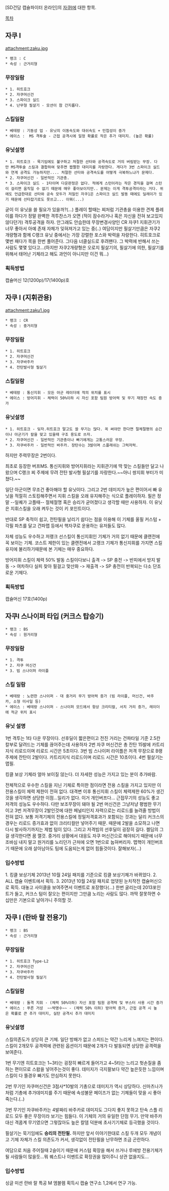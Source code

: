 [SD건담 캡슐파이터 온라인]의 [[자쿠I]]에 대한 항목.

[[목차]]

== 자쿠 I ==
attachment:zaku.jpg

 * 랭크 : C
 * 속성 : 근거리형

=== 무장일람 ===
 * 1. 히트호크
 * 2. 자쿠머신건
 * 3. 스파이크 실드 
 * 4. 난무형 필살기 - 모션이 참 간지롭다.

=== 스킬일람 ===
 * 베테랑 : 기동성 업 - 유닛의 이동속도와 대쉬속도 + 민첩성이 증가
 * 에이스 :  MS 격투술 - 근접 공격시에 일정 확률로 작은 추가 데미지. (높은 확률)

=== 유닛설명 ===
 * 1. 히트호크 - 묵기임에도 불구하고 처절한 선타와 공격속도로 거의 버림받는 무장. 다만 MS격투술 스킬과 결합하여 맞추면 짭짤한 대미지를 자랑한다. 게다가 3번 스파이크 실드와 연계 공격도 가능하지만.... 처절한 선타와 공격속도를 어떻게 극복하느냐가 문제다. 
 * 2. 자쿠머신건 - 일반적인 기관총. 
 * 3. 스파이크 실드 - 1타이며 다운판정은 없다. 적에게 스턴이라는 작은 경직을 걸며 스턴이 걸리면 움직일 수 없기 때문에 매우 좋아보이지만.. 문제는 이게 격투공격이라는 거다. 위에도 언급한대로 선타와 공속 모두가 저질인 자쿠1은 스파이크 실드 발동 때에도 딜레이가 있기 때문에 선타잡기로도 못쓰고... 이뭐(...)

굳이 이 유닛을 쓸 필요가 있을까?(...) 플레이 할때는 찌처럼 기관총을 이용한 견제 플레이를 하다가 정말 완벽한 격투찬스가 오면 (적이 잠수라거나 혹은 자신을 전혀 보고있지 않다던가) 격투공격을 하자. 
안그래도 안습한데 무장변경사양인 CR 자쿠1 지휘관기가 너무 좋아서 아예 존재 자체가 잊혀져가고 있는 중(..)
여담이지만 필살기만큼은 자쿠2개량형과 함께 C랭크 유닛 중에서는 가장 강렬한 포스와 박력을 자랑한다. 히트호크로 몇번 패다가 목을 한번 풀어준다. 그다음 너클실드로 후려팬다. 그 박력에 반해서 쓰는 사람도 몇몇 있다고...(하지만 자쿠2개량형은 오로지 필살기의, 필살기에 의한, 필살기를 위해서 태어난 기체라고 해도 과언이 아니지만 이건 뭐...)

=== 획득방법 ===
캡슐머신 12(1200p)/17(1400p)호


== 자쿠 I (지휘관용) ==
attachment:zaku1.jpg

 * 랭크 : CR
 * 속성 : 중거리형


=== 무장일람 ===
 * 1. 히트호크
 * 2. 자쿠머신건
 * 3. 자쿠바주카
 * 4. 전탄발사형 필살기


=== 스킬일람 ===
 * 베테랑 : 통신지휘 - 모든 아군 레이더에 적의 위치를 표시
 * 에이스 : 방어지휘 - 체력이 50%이하 시 자신 포함 팀원 방어력 및 무기 재장전 속도 증가

=== 유닛설명 ===
 * 1. 히트호크 - 잊자.히트호크 말고도 쓸 무기는 많다. 꼭 써야만 한다면 절체절명의 순간이나 아군기가 칼을 맞고 있을때 구조 용도로 쓰자.
 * 2. 자쿠머신건 - 일반적인 기관총이나 빠기에게는 고통스러운 무장.
 * 3. 자쿠바주카 - 일반적인 바주카. 장탄수는 3발이며 스플래쉬는 그럭저럭.
하지만 주력무장은 2번이다. 

최초로 등장한 버프MS. 통신지휘와 방어지휘라는 지휘관기에 딱 맞는 스킬들만 달고 나왔으며 C랭크 찌 주제에 무려 전탄 발사형 필살기를 자랑한다.~~아니 쌍지휘 부터가 미쳤다.~~
 
일단 아군이면 무조건 좋아해야 할 유닛이다. 그리고 2번 데미지가 높은 편이어서 빠 유닛을 적절히 스토킹해주면서 지휘 스킬을 오래 유지해주는 식으로 플레이하자. 필은 정말 --일퀘가 고플때-- 절체절명 혹은 승리가 굳어졌다고 생각할 때만 사용하자. 이 유닛은 지휘스킬을 오래 켜두는 것이 키 포인트이다.

반대로 SP 축적이 쉽고, 전탄필을 날리기 쉽다는 점을 이용해 이 기체를 올필 커스텀 + 각필 파츠를 달고 건파맵 등에서 핵자쿠로 운용하는 유저들도 많다.

자체 성능도 우수하고 저랭크 선스킬이 통신지휘인 기체가 거의 없기 때문에 클랜전에 꼭 보이는 기체. 코스트 제한이 있는 클랜전에서 고랭크 기체가 통신지휘를 가지면 스킬유지에 불리하기때문에 본 기체는 매우 중요하다. 

방어지휘 스킬이 체력 50% 발동 스킬이다보니 출격 -> SP 충전 -> 반피에서 방지 발동 -> 여차하다 실피 찾아 필걸고 맞산화 -> 재출격 -> SP 충전이 반복되는 다소 단조로운 기체다.

=== 획득방법 ===
캡슐머신 17호(1400p)


== 자쿠I 스나이퍼 타입 (커크스 탑승기) ==
 * 랭크 : BS
 * 속성 : 원거리형
=== 무장일람 ===
 * 1. 격투   
 * 2. 자쿠 머신건   
 * 3. 빔 스나이퍼 라이플 

=== 스킬 일람 ===
 * 베테랑 : 노련한 스나이퍼 - 대 중거리 무기 방어력 증가 (빔 라이플, 머신건, 바주카, 소형 미사일 등)
 * 에이스 : 베테랑 스나이퍼 - 스나이퍼 모드에서 항상 크리티컬, 서치 거리 증가, 레이더에 적군 위치 표시

=== 유닛 설명 ===

1번 격투는 1타 다운 무장이다. 선후딜이 짧은편이고 전진 거리는 건파타일 기준 2.5칸 칼부로 달려드는 기체를 끊어주는데 사용하자
2번 자쿠 머신건은 총 잔탄 15발에 카트리지식 리로드이며 리로드 시간은 5초이다.
3번 빔 스나이퍼 라이플은 저격 무장으로 B랭 주제에 잔탄이 2발이다. 카트리지식 리로드이며 리로드 시간은 10초이다. 
4번 필살기는 맵필.

킹클 보상 기체라 얼마 보이질 않는다. 더 자세한 성능은 가지고 있는 분이 추가바람.  

전체적으로 우수한 스킬을 지닌 기체로 특이한 점이라면 전용 스킬을 가지고 있지만 이 전용스킬이 체력 제한이 전혀 없다. 대격변 이후 통신지휘 스킬이 체력제한 60%가 생긴것을 생각하면 상당한 이점...일리가 없다. 이거 개인버프다... 근접무기의 성능도 좋고 저격의 성능도 우수하다. 다만 보조무장이 돼야 될 2번 머신건은 그냥저냥 평범한 무기이고 3번 저격무장이 2발인것에 대한 페널티인지 자력으로는 리로드를 늘려줄 방법이 전혀 없다. 보통 저격기체의 전용스킬에 정밀저격효과가 포함되는 것과는 달리 커크스의 경우는 리로드 증가효과 없이 크리티컬만 넣어주기 때문. 때문에 2발을 소모하고 나면 다시 발사하기까지는 제법 텀이 있다. 그리고 저격빔의 선후딜이 굉장히 길다. 켈딤의 그걸 생각한다면 꿈 깰것. 중거리 상황에서 대응도 자쿠 머신건으로 해야되기 때문에 너무 조바심 내지 말고 원거리를 노리던가 근처에 오면 1번으로 눕혀버리자.
맵핵이 개인버프기 때문에 오래 살아남아도 팀에 도움되는게 없어 힘들것이다. 잘해보자(...)


=== 입수방법 === 
1. 킹클 보상기체 2013년 10월 24일 패치를 기준으로 킹클 보상기체가 바뀌었다.
2. ALL 캡슐 이벤트에서 획득.
3. 2013년 10월 24일 패치로 업뎃된 눈치작전 캡슐머신으로 획득.
대놓고 사이클을 보여주면서 이벤트로 포장했다(...) 한번 굴리는데 2013포인트가 들고, 커크스 텀이 잘오는 편이지만 그만큼 노리는 사람도 많다. 까딱 잘못하면 수십만은 기본으로 날아가니 주의할 것.

== 자쿠 I (란바 랄 전용기) ==
 * 랭크 : BS
 * 속성 : 근거리형

=== 무장일람 ===
 * 1. 히트호크 Type-L2
 * 2. 자쿠머신건
 * 3. 자쿠바주카
 * 4. 전탄발사형 필살기

=== 스킬일람 ===
 * 베테랑 : 돌격 지휘 - (체력 50%이하) 자신 포함 팀원 공격력 및 부스터 사용 시간 증가
 * 에이스 : 푸른 거성  ~~박명수~~ - (체력 50% 이하) 방어력 증가, 근접 공격 시 높은 확률로 큰 추가 대미지, 실탄 공격시 추가 대미지

=== 유닛설명 ===

스킬의존도가 상당히 큰 기체. 일단 방패가 없고 스피드는 약간 느리게 느껴지는 편이다. 스킬이 2개모두 공격력에 관련된 옵션이기 때문에 2개가 다 발동되면 상당한 공격력을 보여준다.

1번 무기엔 히트호크는 1~3타는 굉장히 빠르게 들어가고 4~5타는 느리고 헛손질을
좀 하는 편이므로 스왑을 넣어주는것이 좋다. 데미지가 극지팔보다 약간 높은듯한 느낌이며 스킬이 다 뜰경우 빠기도 안심하지 못한다.

2번 무기인 자쿠머신건은 3점사*10발의 기총으로 데미지가 역시 상당하다. 신마츠나가처럼 기총에 추가데미지를 주기 때문에 속성불문 페이즈가 없는 기체들이 맞을 시 좋아 죽는다.(..)

3번 무기인 자쿠바주카는 4발짜리 바주카로 데미지도 그다지 좋지 못하고 탄속 스플 리로드 모두 좋은 무장이라 보기는 힘들다. 이 기체의 거의 유일한 단점 무기. 만약 바주카 대신 격콤계 무기였으면 그렇잖아도 높은 칼뎀 덕분에 초사기기체로 등극했을 것이다.

필살기는 묵기임에도  '''승리의 전탄필.'''  하지만 앞서 이야기한대로 스킬 두개 모두 개념이고 기체 자체가 스킬 의존도가 커서, 생각없이 전탄필을 난무하면 조금 곤란하다.
 
여담으로 처음 주어질때 2슬이기 때문에 커스텀 확장을 해서 쓰거나 루에방 전용기체가 될 사람들이 많을듯...뭐 퀘스트나 이벤트로 확장권을 많이주니 상관 없을지도...
=== 입수방법 ===

싱글 미션 란바 랄 특공 M 엠블렘 획득시 캡슐 연구소 1,2에서 연구 가능.
